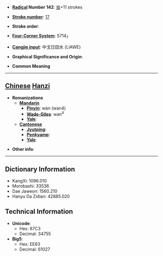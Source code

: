 * '''[[Wiktionary:Chinese radical index| Radical]] Number 142''': [[Wiktionary:Chinese radical index 虫|虫]]+11 strokes

* '''[[Wiktionary:Chinese total strokes index|Stroke number]]''': [[Wiktionary:Chinese total strokes index 17|17]]

* '''Stroke order''': 

* '''[[Wiktionary:Chinese four corner index|Four-Corner System]]''': 5714<sub>7</sub>

* '''[[Wiktionary:Chinese Cangjie index|Cangjie input]]''': 中戈日田水 (LIAWE)

* '''Graphical Significance and Origin''': 

* '''Common Meaning'''

----

== [[Chinese]] [[Hanzi]] ==

* '''Romanizations'''
** '''[[Mandarin]]'''
*** '''[[Pinyin]]''': wàn (wan4)
*** '''[[Wade-Giles]]''': wan<sup>4</sup>
*** '''[[Yale]]''': 
** '''[[Cantonese]]'''
*** '''[[Jyutping]]''':
*** '''[[Penkyamp]]''': 
*** '''[[Yale]]''': 

* '''Other info''': 

----

== Dictionary Information ==

* KangXi: 1096.010
* Morobashi: 33536
* Dae Jaweon: 1560.210
* Hanyu Da Zidian: 42885.020

== Technical Information ==

* '''Unicode''':
** Hex: 87C3
** Decimal: 34755
* '''Big5''':
** Hex: EE63
** Decimal: 61027